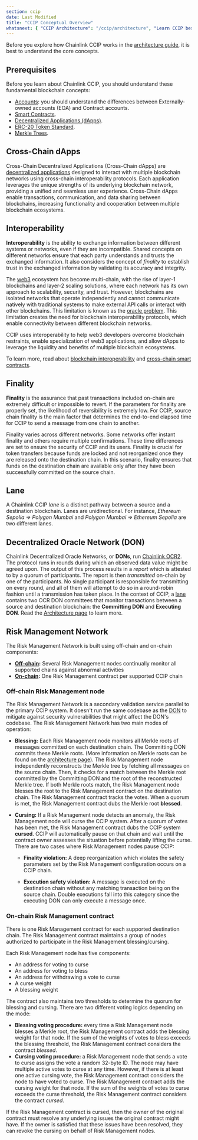 ```yaml
---
section: ccip
date: Last Modified
title: "CCIP Conceptual Overview"
whatsnext: { "CCIP Architecture": "/ccip/architecture", "Learn CCIP best practices": "/ccip/best-practices" }
---
```


Before you explore how Chainlink CCIP works in the [architecture guide](/ccip/architecture), it is best to understand the core concepts.

## Prerequisites

Before you learn about Chainlink CCIP, you should understand these fundamental blockchain concepts:

- [Accounts](https://ethereum.org/en/developers/docs/accounts/): you should understand the differences between Externally-owned accounts (EOA) and Contract accounts.
- [Smart Contracts](https://ethereum.org/en/developers/docs/smart-contracts/).
- [Decentralized Applications (dApps)](https://ethereum.org/en/developers/docs/dapps/).
- [ERC-20 Token Standard](https://ethereum.org/en/developers/docs/standards/tokens/erc-20/).
- [Merkle Trees](https://ethereum.org/en/developers/tutorials/merkle-proofs-for-offline-data-integrity/).

## Cross-Chain dApps

Cross-Chain Decentralized Applications (Cross-Chain dApps) are [decentralized applications](https://ethereum.org/en/developers/docs/dapps/) designed to interact with multiple blockchain networks using cross-chain interoperability protocols. Each application leverages the unique strengths of its underlying blockchain network, providing a unified and seamless user experience. Cross-Chain dApps enable transactions, communication, and data sharing between blockchains, increasing functionality and cooperation between multiple blockchain ecosystems.

## Interoperability

**Interoperability** is the ability to exchange information between different systems or networks, even if they are incompatible. Shared concepts on different networks ensure that each party understands and trusts the exchanged information. It also considers the concept of _finality_ to establish trust in the exchanged information by validating its accuracy and integrity.

The [web3](https://chain.link/education/web3) ecosystem has become multi-chain, with the rise of layer-1 blockchains and layer-2 scaling solutions, where each network has its own approach to scalability, security, and trust. However, blockchains are isolated networks that operate independently and cannot communicate natively with traditional systems to make external API calls or interact with other blockchains. This limitation is known as the [oracle problem](https://blog.chain.link/what-is-the-blockchain-oracle-problem/). This limitation creates the need for blockchain interoperability protocols, which enable connectivity between different blockchain networks.

CCIP uses interoperability to help web3 developers overcome blockchain restraints, enable specialization of web3 applications, and allow dApps to leverage the liquidity and benefits of multiple blockchain ecosystems.

To learn more, read about [blockchain interoperability](https://chain.link/education-hub/blockchain-interoperability) and [cross-chain smart contracts](https://chain.link/education-hub/cross-chain-smart-contracts).

## Finality

**Finality** is the assurance that past transactions included on-chain are extremely difficult or impossible to revert. If the parameters for finality are properly set, the likelihood of reversibility is extremely low. For CCIP, source chain finality is the main factor that determines the end-to-end elapsed time for CCIP to send a message from one chain to another.

Finality varies across different networks. Some networks offer instant finality and others require multiple confirmations. These time differences are set to ensure the security of CCIP and its users. Finality is crucial for token transfers because funds are locked and not reorganized once they are released onto the destination chain. In this scenario, finality ensures that funds on the destination chain are available only after they have been successfully committed on the source chain.

## Lane

A Chainlink CCIP _lane_ is a distinct pathway between a source and a destination blockchain. Lanes are unidirectional. For instance, _Ethereum Sepolia => Polygon Mumbai_ and _Polygon Mumbai => Ethereum Sepolia_ are two different lanes.

## Decentralized Oracle Network (DON)

Chainlink Decentralized Oracle Networks, or **DONs**, run [Chainlink OCR2](/architecture-overview/off-chain-reporting). The protocol runs in rounds during which an observed data value might be agreed upon. The output of this process results in a _report_ which is attested to by a quorum of participants. The report is then _transmitted_ on-chain by one of the participants. No single participant is responsible for transmitting on every round, and all of them will attempt to do so in a round-robin fashion until a transmission has taken place. In the context of CCIP, a [lane](#lane) contains two OCR DON committees that monitor transactions between a source and destination blockchain: the **Committing DON** and **Executing DON**. Read the [Architecture page](/ccip/architecture) to learn more.

## Risk Management Network

The Risk Management Network is built using off-chain and on-chain components:

- **[Off-chain](#off-chain-risk-management-node):** Several Risk Management nodes continually monitor all supported chains against abnormal activities
- **[On-chain](#on-chain-risk-management-contract):** One Risk Management contract per supported CCIP chain

### Off-chain Risk Management node

The Risk Management Network is a secondary validation service parallel to the primary CCIP system. It doesn't run the same codebase as the [DON](#decentralized-oracle-network-don) to mitigate against security vulnerabilities that might affect the DON's codebase.
The Risk Management Network has two main modes of operation:

- **Blessing:** Each Risk Management node monitors all Merkle roots of messages committed on each destination chain. The Committing DON commits these Merkle roots. (More information on Merkle roots can be found on the [architecture page](/ccip/architecture)). The Risk Management node independently reconstructs the Merkle tree by fetching all messages on the source chain. Then, it checks for a match between the Merkle root committed by the Committing DON and the root of the reconstructed Merkle tree. If both Merkle roots match, the Risk Management node blesses the root to the Risk Management contract on the destination chain. The Risk Management contract tracks the votes. When a quorum is met, the Risk Management contract dubs the Merkle root **blessed**.

- **Cursing:** If a Risk Management node detects an anomaly, the Risk Management node will curse the CCIP system. After a quorum of votes has been met, the Risk Management contract dubs the CCIP system **cursed**. CCIP will automatically pause on that chain and wait until the contract owner assesses the situation before potentially lifting the curse. There are two cases where Risk Management nodes pause CCIP:

  - **Finality violation:** A deep reorganization which violates the safety parameters set by the Risk Management configuration occurs on a CCIP chain.

  - **Execution safety violation:** A message is executed on the destination chain without any matching transaction being on the source chain. Double executions fall into this category since the executing DON can only execute a message once.

### On-chain Risk Management contract

There is one Risk Management contract for each supported destination chain. The Risk Management contract maintains a group of nodes authorized to participate in the Risk Management blessing/cursing.

Each Risk Management node has five components:

- An address for voting to curse
- An address for voting to bless
- An address for withdrawing a vote to curse
- A curse weight
- A blessing weight

The contract also maintains two thresholds to determine the quorum for blessing and cursing. There are two different voting logics depending on the mode:

- **Blessing voting procedure:** every time a Risk Management node blesses a Merkle root, the Risk Management contract adds the blessing weight for that node. If the sum of the weights of votes to bless exceeds the blessing threshold, the Risk Management contract considers the contract _blessed_.
- **Cursing voting procedure:** a Risk Management node that sends a vote to curse assigns the vote a random 32-byte ID. The node may have multiple active votes to curse at any time. However, if there is at least one active cursing vote, the Risk Management contract considers the node to have voted to curse. The Risk Management contract adds the cursing weight for that node. If the sum of the weights of votes to curse exceeds the curse threshold, the Risk Management contract considers the contract _cursed_.

If the Risk Management contract is cursed, then the owner of the original contract must resolve any underlying issues the original contract might have. If the owner is satisfied that these issues have been resolved, they can revoke the cursing on behalf of Risk Management nodes.
